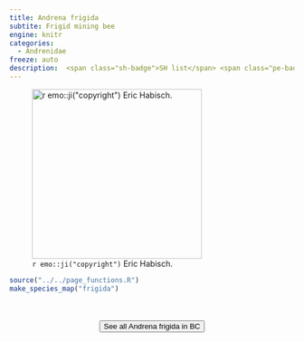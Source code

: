 ```yaml
---
title: Andrena frigida
subtite: Frigid mining bee
engine: knitr
categories:
  - Andrenidae
freeze: auto
description:  <span class="sh-badge">SH list</span> <span class="pe-badge">PM Evidence</span> <span class="gali-badge">Galiano</span>
---
```

![`r emo::ji("copyright")` Eric Habisch.](https://inaturalist-open-data.s3.amazonaws.com/photos/119442385/medium.jpg){height=300}





```r
source("../../page_functions.R")
make_species_map("frigida")
```
<br><br>
<center>


<a href="https://inaturalist.ca/observations?place_id=7085&subview=map&taxon_id=198991"><button type="button" class="btn btn-secondary">See all Andrena frigida in BC <i class="fa-solid fa-arrow-up-right-from-square"></i> </button></a>
</center>
